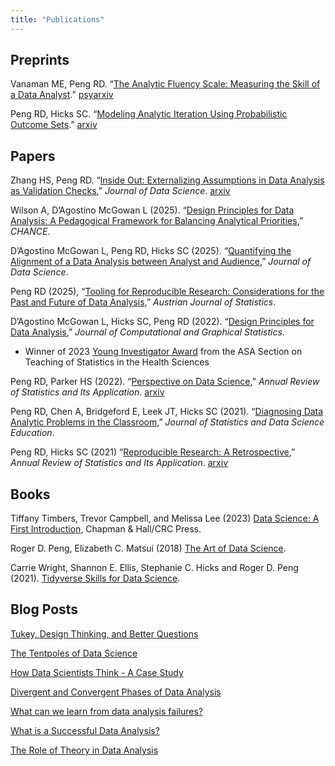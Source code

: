 ```yaml
---
title: "Publications"
---
```


## Preprints

Vanaman ME, Peng RD. "[The Analytic Fluency Scale: Measuring the Skill of a Data Analyst](https://osf.io/preprints/psyarxiv/zpkhd_v1)." [psyarxiv](https://osf.io/preprints/psyarxiv/zpkhd_v1)

Peng RD, Hicks SC. "[Modeling Analytic Iteration Using Probabilistic Outcome Sets](https://arxiv.org/abs/2309.08494)." [arxiv](https://arxiv.org/abs/2309.08494)

## Papers

Zhang HS, Peng RD. "[Inside Out: Externalizing Assumptions in Data Analysis as Validation Checks](https://arxiv.org/abs/2501.04296)," *Journal of Data Science*. [arxiv](https://arxiv.org/abs/2501.04296)

Wilson A, D'Agostino McGowan L (2025). "[Design Principles for Data Analysis: A Pedagogical Framework for Balancing Analytical Priorities](https://doi.org/10.1080/09332480.2025.2560285)," *CHANCE*.

D'Agostino McGowan L, Peng RD, Hicks SC (2025). "[Quantifying the Alignment of a Data Analysis between Analyst and Audience](https://doi.org/10.6339/25-JDS1189)," *Journal of Data Science*.

Peng RD (2025), "[Tooling for Reproducible Research: Considerations for the Past and Future of Data Analysis](https://doi.org/10.17713/ajs.v54i3.2052)," *Austrian Journal of Statistics*.

D'Agostino McGowan L, Hicks SC, Peng RD (2022). "[Design Principles for Data Analysis](https://doi.org/10.1080/10618600.2022.2104290)," *Journal of Computational and Graphical Statistics*.

-   Winner of 2023 [Young Investigator Award](https://tshsblog.wixsite.com/main/single-post/2023-tshs-section-awards) from the ASA Section on Teaching of Statistics in the Health Sciences

Peng RD, Parker HS (2022). "[Perspective on Data Science](https://www.annualreviews.org/doi/full/10.1146/annurev-statistics-040220-013917)," *Annual Review of Statistics and Its Application*. [arxiv](https://arxiv.org/abs/2105.06324)

Peng RD, Chen A, Bridgeford E, Leek JT, Hicks SC (2021). "[Diagnosing Data Analytic Problems in the Classroom](https://www.tandfonline.com/doi/abs/10.1080/26939169.2021.1971586)," *Journal of Statistics and Data Science Education*.

Peng RD, Hicks SC (2021) "[Reproducible Research: A Retrospective](https://www.annualreviews.org/doi/full/10.1146/annurev-publhealth-012420-105110)," *Annual Review of Statistics and Its Application*. [arxiv](https://arxiv.org/abs/2007.12210)

## Books

Tiffany Timbers, Trevor Campbell, and Melissa Lee (2023) [Data Science: A First Introduction](https://datasciencebook.ca), Chapman & Hall/CRC Press.

Roger D. Peng, Elizabeth C. Matsui (2018) [The Art of Data Science](https://leanpub.com/artofdatascience).

Carrie Wright, Shannon E. Ellis, Stephanie C. Hicks and Roger D. Peng (2021). [Tidyverse Skills for Data Science](http://jhudatascience.org/tidyversecourse/).

## Blog Posts

[Tukey, Design Thinking, and Better Questions](https://simplystatistics.org/posts/2019-04-17-tukey-design-thinking-and-better-questions/)

[The Tentpoles of Data Science](https://simplystatistics.org/posts/2019-01-18-the-tentpoles-of-data-science/)

[How Data Scientists Think - A Case Study](https://simplystatistics.org/posts/2019-01-09-how-data-scientists-think-a-mini-case-study/)

[Divergent and Convergent Phases of Data Analysis](https://simplystatistics.org/posts/2018-09-14-divergent-and-convergent-phases-of-data-analysis/)

[What can we learn from data analysis failures?](https://simplystatistics.org/posts/2018-04-23-what-can-we-learn-from-data-analysis-failures/)

[What is a Successful Data Analysis?](https://simplystatistics.org/posts/2018-04-17-what-is-a-successful-data-analysis/)

[The Role of Theory in Data Analysis](https://simplystatistics.org/posts/2018-12-11-the-role-of-theory-in-data-analysis/)
